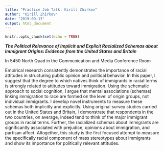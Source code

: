 ```yaml
---
title: "Practice Job Talk: Kirill Zhirkov"
author: "Kirill Zhirkov"
date: "2019-09-13"
output: html_document
---
```


```r
knitr::opts_chunk$set(echo = TRUE)
```


***The Political Relevance of Implicit and Explicit Racialized Schemas about Immigrant Origins: Evidence from the United States and Britain***

In 5450 North Quad in the Communication and Media Conference Room 

Empirical research consistently demonstrates the importance of racial attitudes in structuring public opinion and political behavior. In this paper, I suggest that the degree to which natives think of immigrants in racial terms is strongly related to attitudes toward immigration. Using the schematic approach to social cognition, I argue that mental associations (schemas) linking immigration to race are formed on the level of origin groups, not individual immigrants. I develop novel instruments to measure these schemas both implicitly and explicitly. Using original survey studies carried out in the United States and Britain, I demonstrate that respondents in the two countries, on average, indeed tend to think of the major immigrant groups in racial terms. Further, the racialized schemas about immigrants are significantly associated with prejudice, opinions about immigration, and partisan affect. Altogether, this study is the first focused attempt to measure the specifically racial component of mass stereotypes about immigrants and show its importance for politically relevant attitudes.
